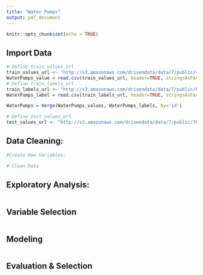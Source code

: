 ```yaml
---
title: "Water Pumps"
output: pdf_document
---
```


```r
knitr::opts_chunk$set(echo = TRUE)
```

## Import Data

```r
# Define train_values_url
train_values_url <- "http://s3.amazonaws.com/drivendata/data/7/public/4910797b-ee55-40a7-8668-10efd5c1b960.csv"
WaterPumps_value = read.csv(train_values_url, header=TRUE, stringsAsFactors = FALSE)
# Define train_labels_url
train_labels_url <- "http://s3.amazonaws.com/drivendata/data/7/public/0bf8bc6e-30d0-4c50-956a-603fc693d966.csv"
WaterPumps_label = read.csv(train_labels_url, header=TRUE, stringsAsFactors = TRUE)

WaterPumps = merge(WaterPumps_values, WaterPumps_labels, by='id')

# Define test_values_url
test_values_url <- "http://s3.amazonaws.com/drivendata/data/7/public/702ddfc5-68cd-4d1d-a0de-f5f566f76d91.csv"
```

## Data Cleaning:

```r

#Create New Variables:

```


```r
# Clean Data

```


## Exploratory Analysis:

```r

```

## Variable Selection

```r

```

## Modeling

```r

```

## Evaluation & Selection

```r

```


